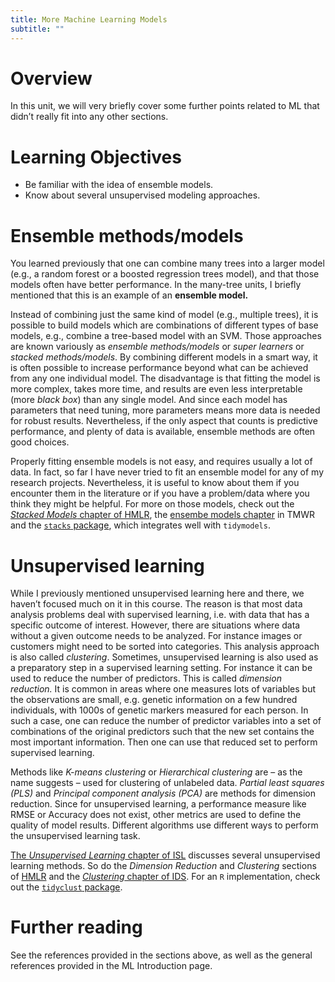 ```yaml
---
title: More Machine Learning Models 
subtitle: ""
---
```



# Overview
In this unit, we will very briefly cover some further points related to ML that didn't really fit into any other sections. 

# Learning Objectives
* Be familiar with the idea of ensemble models.
* Know about several unsupervised modeling approaches.



# Ensemble methods/models
You learned previously that one can combine many trees into a larger model (e.g., a random forest or a boosted regression trees model), and that those models often have better performance. In the many-tree units, I briefly mentioned that this is an example of an **ensemble model.**

Instead of combining just the same kind of model (e.g., multiple trees), it is possible to build models which are combinations of different types of base models, e.g., combine a tree-based model with an SVM. Those approaches are known variously as _ensemble methods/models_ or _super learners_ or _stacked methods/models_. By combining different models in a smart way, it is often possible to increase performance beyond what can be achieved from any one individual model. The disadvantage is that fitting the model is more complex, takes more time, and results are even less interpretable (more _black box_) than any single model. And since each model has parameters that need tuning, more parameters means more data is needed for robust results. Nevertheless, if the only aspect that counts is predictive performance, and plenty of data is available, ensemble methods are often good choices.

Properly fitting ensemble models is not easy, and requires usually a lot of data. In fact, so far I have never tried to fit an ensemble model for any of my research projects. Nevertheless, it is useful to know about them if you encounter them in the literature or if you have a problem/data where you think they might be helpful. For more on those models, check out the [_Stacked Models_ chapter of HMLR](https://bradleyboehmke.github.io/HOML/stacking.html), the [ensembe models chapter](https://www.tmwr.org/ensembles.html) in TMWR and the [`stacks` package](https://stacks.tidymodels.org/), which integrates well with `tidymodels`.



# Unsupervised learning

While I previously mentioned unsupervised learning here and there, we haven't focused much on it in this course. The reason is that most data analysis problems deal with supervised learning, i.e. with data that has a specific outcome of interest. However, there are situations where data without a given outcome needs to be analyzed. For instance images or customers might need to be sorted into categories. This analysis approach is also called _clustering_. Sometimes, unsupervised learning is also used as a preparatory step in a supervised learning setting. For instance it can be used to reduce the number of predictors. This is called _dimension reduction._ It is common in areas where one measures lots of variables but the observations are small, e.g. genetic information on a few hundred individuals, with 1000s of genetic markers measured for each person. In such a case, one can reduce the number of predictor variables into a set of combinations of the original predictors such that the new set contains the most important information. Then one can use that reduced set to perform supervised learning.

Methods like _K-means clustering_ or _Hierarchical clustering_ are -- as the name suggests -- used for clustering of unlabeled data. _Partial least squares (PLS)_ and _Principal component analysis (PCA)_ are methods for dimension reduction. Since for unsupervised learning, a performance measure like RMSE or Accuracy does not exist, other metrics are used to define the quality of model results. Different algorithms use different ways to perform the unsupervised learning task.

[The _Unsupervised Learning_ chapter of ISL](https://statlearning.com/) discusses several unsupervised learning methods. So do the _Dimension Reduction_ and _Clustering_ sections of [HMLR](https://bradleyboehmke.github.io/HOML/) and the [_Clustering_ chapter of IDS](https://rafalab.github.io/dsbook/clustering.html). For an `R` implementation, check out the [`tidyclust` package](https://tidyclust.tidymodels.org/).



# Further reading

See the references provided in the sections above, as well as the general references provided in the ML Introduction page. 